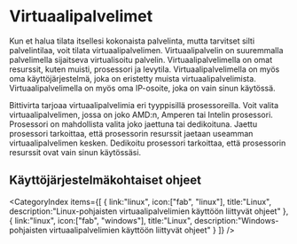 # Virtuaalipalvelimet

Kun et halua tilata itsellesi kokonaista palvelinta, mutta tarvitset silti palvelintilaa, voit tilata virtuaalipalvelimen. Virtuaalipalvelin on suuremmalla palvelimella sijaitseva virtualisoitu palvelin. Virtuaalipalvelimella on omat resurssit, kuten muisti, prosessori ja levytila. Virtuaalipalvelimella on myös oma käyttöjärjestelmä, joka on eristetty muista virtuaalipalvelimista. Virtuaalipalvelimella on myös oma IP-osoite, joka on vain sinun käytössä.

Bittivirta tarjoaa virtuaalipalvelimia eri tyyppisillä prosessoreilla. Voit valita virtuaalipalvelimen, jossa on joko AMD:n, Amperen tai Intelin prosessori. Prosessori on mahdollista valita joko jaettuna tai dedikoituna. Jaettu prosessori tarkoittaa, että prosessorin resurssit jaetaan useamman virtuaalipalvelimen kesken. Dedikoitu prosessori tarkoittaa, että prosessorin resurssit ovat vain sinun käytössäsi.

## Käyttöjärjestelmäkohtaiset ohjeet

<CategoryIndex items={[
  {
    link:"linux",
    icon:["fab", "linux"],
    title:"Linux",
    description:"Linux-pohjaisten virtuaalipalvelimien käyttöön liittyvät ohjeet"
  },
  {
    link:"linux",
    icon:["fab", "windows"],
    title:"Linux",
    description:"Windows-pohjaisten virtuaalipalvelimien käyttöön liittyvät ohjeet"
  }
]} />
